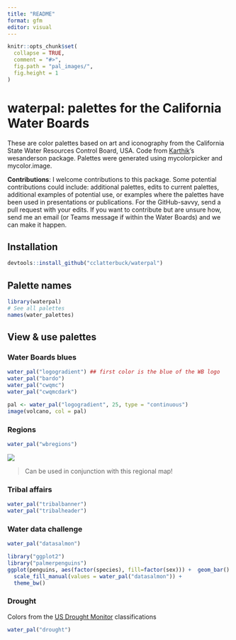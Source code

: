 ```yaml
---
title: "README"
format: gfm
editor: visual
---
```


<!-- README.md is generated from README.qmd. Please edit that file -->

```r
knitr::opts_chunk$set(
  collapse = TRUE,
  comment = "#>",
  fig.path = "pal_images/",
  fig.height = 1
)
```

# waterpal: palettes for the California Water Boards

These are color palettes based on art and iconography from the California State Water Resources Control Board, USA. Code from [Karthik](http://www.github.com/karthik)'s wesanderson package. Palettes were generated using mycolorpicker and mycolor.image.

**Contributions**: I welcome contributions to this package. Some potential contributions could include: additional palettes, edits to current palettes, additional examples of potential use, or examples where the palettes have been used in presentations or publications. For the GitHub-savvy, send a pull request with your edits. If you want to contribute but are unsure how, send me an email (or Teams message if within the Water Boards) and we can make it happen.

## Installation

```r
devtools::install_github("cclatterbuck/waterpal")
```

## Palette names

```r
library(waterpal)
# See all palettes
names(water_palettes)
```

## View & use palettes

### Water Boards blues

```r
water_pal("logogradient") ## first color is the blue of the WB logo
water_pal("bardo")
water_pal("cwqmc")
water_pal("cwqmcdark")
```

```r
pal <- water_pal("logogradient", 25, type = "continuous")
image(volcano, col = pal)
```

### Regions

```r
water_pal("wbregions")
```

![](wbregions.png)

> Can be used in conjunction with this regional map!

### Tribal affairs

```r
water_pal("tribalbanner")
water_pal("tribalheader")
```

### Water data challenge

```r
water_pal("datasalmon")
```

```r
library("ggplot2")
library("palmerpenguins")
ggplot(penguins, aes(factor(species), fill=factor(sex))) +  geom_bar() +
  scale_fill_manual(values = water_pal("datasalmon")) +
  theme_bw()
```

### Drought

Colors from the [US Drought Monitor](https://droughtmonitor.unl.edu/About/AbouttheData/DroughtClassification.aspx) classifications

```r
water_pal("drought") 
```
